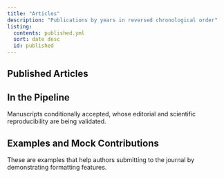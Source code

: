 ```yaml
---
title: "Articles"
description: "Publications by years in reversed chronological order"
listing:
  contents: published.yml
  sort: date desc
  id: published
---
```


## Published Articles

::: {#published}
:::

## In the Pipeline

Manuscripts conditionally accepted, whose editorial and scientific reproducibility are being validated.

::: {#pipeline}
:::

## Examples and Mock Contributions

These are examples that help authors submitting to the journal by demonstrating formatting features.

::: {#examples}
:::
